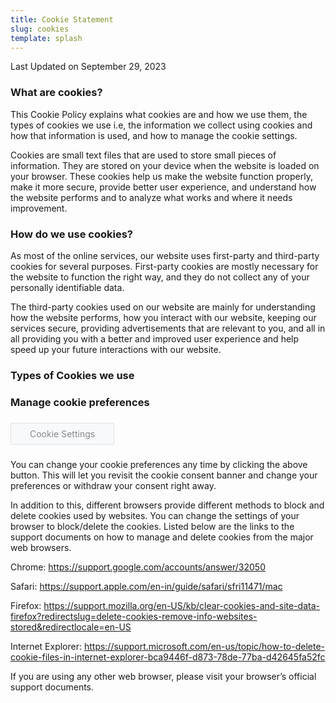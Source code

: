 ```yaml
---
title: Cookie Statement
slug: cookies
template: splash
---
```


<style>
    a.cky-banner-element {
        padding: 8px 30px;
        background: #F8F9FA;
        color: #858A8F;
        border: 1px solid #DEE2E6;
        box-sizing: border-box;
        border-radius: 2px;
        cursor: pointer;
}
</style>
<span class="badge badge-info" style="font-size: 100%">Last Updated on September 29, 2023</span>
<h3>What are cookies?</h3>
<div class="cookie-policy-p"><p>This Cookie Policy explains what cookies are and how we use them, the types of cookies we use i.e, the information we collect using cookies and how that information is used, and how to manage the cookie settings.</p> <p>Cookies are small text files that are used to store small pieces of information. They are stored on your device when the website is loaded on your browser. These cookies help us make the website function properly, make it more secure, provide better user experience, and understand how the website performs and to analyze what works and where it needs improvement.</p></div>
<h3>How do we use cookies?</h3>
<div class="cookie-policy-p"><p>As most of the online services, our website uses first-party and third-party cookies for several purposes. First-party cookies are mostly necessary for the website to function the right way, and they do not collect any of your personally identifiable data.</p> <p>The third-party cookies used on our website are mainly for understanding how the website performs, how you interact with our website, keeping our services secure, providing advertisements that are relevant to you, and all in all providing you with a better and improved user experience and help speed up your future interactions with our website.</p></div>
<h3>Types of Cookies we use</h3>
<div class="cky-audit-table-element"></div>
<h3 style="margin-bottom: 2rem">Manage cookie preferences</h3>
<a class="cky-banner-element">Cookie Settings</a> <br/>
<div style="margin-top: 2rem"><p>You can change your cookie preferences any time by clicking the above button. This will let you revisit the cookie consent banner and change your preferences or withdraw your consent right away. </p> <p>In addition to this, different browsers provide different methods to block and delete cookies used by websites. You can change the settings of your browser to block/delete the cookies. Listed below are the links to the support documents on how to manage and delete cookies from the major web browsers.</p> <p>Chrome: <a href="https://support.google.com/accounts/answer/32050" target="_blank">https://support.google.com/accounts/answer/32050</a></p><p>Safari: <a href="https://support.apple.com/en-in/guide/safari/sfri11471/mac" target="_blank">https://support.apple.com/en-in/guide/safari/sfri11471/mac</a></p><p>Firefox: <a href="https://support.mozilla.org/en-US/kb/clear-cookies-and-site-data-firefox?redirectslug=delete-cookies-remove-info-websites-stored&redirectlocale=en-US" target="_blank">https://support.mozilla.org/en-US/kb/clear-cookies-and-site-data-firefox?redirectslug=delete-cookies-remove-info-websites-stored&redirectlocale=en-US</a></p><p>Internet Explorer: <a href="https://support.microsoft.com/en-us/topic/how-to-delete-cookie-files-in-internet-explorer-bca9446f-d873-78de-77ba-d42645fa52fc" target="_blank">https://support.microsoft.com/en-us/topic/how-to-delete-cookie-files-in-internet-explorer-bca9446f-d873-78de-77ba-d42645fa52fc</a></p><p>If you are using any other web browser, please visit your browser’s official support documents.</p></div>
